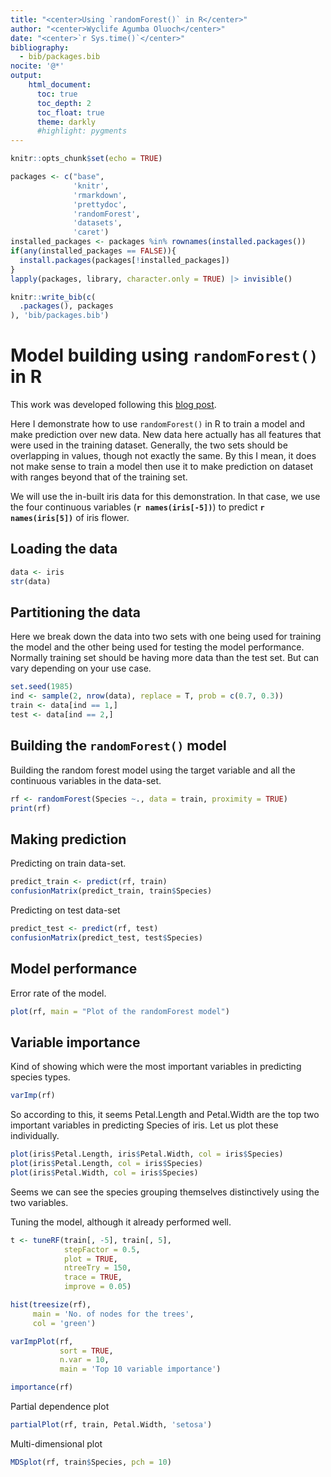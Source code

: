 ```yaml
---
title: "<center>Using `randomForest()` in R</center>"
author: "<center>Wyclife Agumba Oluoch</center>"
date: "<center>`r Sys.time()`</center>"
bibliography:
  - bib/packages.bib
nocite: '@*'
output: 
    html_document:
      toc: true
      toc_depth: 2
      toc_float: true
      theme: darkly
      #highlight: pygments
---
```


```r
knitr::opts_chunk$set(echo = TRUE)
```

```r
packages <- c("base",
              'knitr',
              'rmarkdown',
              'prettydoc',
              'randomForest',
              'datasets',
              'caret')
installed_packages <- packages %in% rownames(installed.packages())
if(any(installed_packages == FALSE)){
  install.packages(packages[!installed_packages])
}
lapply(packages, library, character.only = TRUE) |> invisible()
```

```r
knitr::write_bib(c(
  .packages(), packages
), 'bib/packages.bib')
```

# Model building using `randomForest()` in R

This work was developed following this [blog post](https://www.r-bloggers.com/2021/04/random-forest-in-r/#:~:text=Random%20Forest%20in%20R%2C%20Random,to%20identify%20the%20important%20attributes).

Here I demonstrate how to use `randomForest()` in R to train a model and make prediction over new data. New data here actually has all features that were used in the training dataset. Generally, the two sets should be overlapping in values, though not exactly the same. By this I mean, it does not make sense to train a model then use it to make prediction on dataset with ranges beyond that of the training set.

We will use the in-built iris data for this demonstration. In that case, we use the four continuous variables (**`r names(iris[-5])`**) to predict **`r names(iris[5])`** of iris flower.

## Loading the data

```r
data <- iris
str(data)
```

## Partitioning the data

Here we break down the data into two sets with one being used for training the model and the other being used for testing the model performance. Normally training set should be having more data than the test set. But can vary depending on your use case.

```r
set.seed(1985)
ind <- sample(2, nrow(data), replace = T, prob = c(0.7, 0.3))
train <- data[ind == 1,]
test <- data[ind == 2,]
```

## Building the `randomForest()` model

Building the random forest model using the target variable and all the continuous variables in the data-set.

```r
rf <- randomForest(Species ~., data = train, proximity = TRUE)
print(rf)
```

## Making prediction

Predicting on train data-set.

```r
predict_train <- predict(rf, train)
confusionMatrix(predict_train, train$Species)
```

Predicting on test data-set

```r
predict_test <- predict(rf, test)
confusionMatrix(predict_test, test$Species)
```

## Model performance

Error rate of the model.
 
```r
plot(rf, main = "Plot of the randomForest model")
```

## Variable importance

Kind of showing which were the most important variables in predicting species types.

```r
varImp(rf)
```

So according to this, it seems Petal.Length and Petal.Width are the top two important variables in predicting Species of iris. Let us plot these individually.

```r
plot(iris$Petal.Length, iris$Petal.Width, col = iris$Species)
plot(iris$Petal.Length, col = iris$Species)
plot(iris$Petal.Width, col = iris$Species)
```

Seems we can see the species grouping themselves distinctively using the two variables.

Tuning the model, although it already performed well.

```r
t <- tuneRF(train[, -5], train[, 5],
            stepFactor = 0.5,
            plot = TRUE,
            ntreeTry = 150,
            trace = TRUE,
            improve = 0.05)
```


```r
hist(treesize(rf),
     main = 'No. of nodes for the trees',
     col = 'green')

varImpPlot(rf, 
           sort = TRUE,
           n.var = 10,
           main = 'Top 10 variable importance')

importance(rf)
```

Partial dependence plot

```r
partialPlot(rf, train, Petal.Width, 'setosa')
```

Multi-dimensional plot

```r
MDSplot(rf, train$Species, pch = 10)
```
